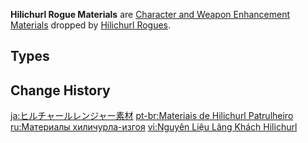 {{Terminology Infobox
|image        = <gallery>
Item A Flower Yet to Bloom.png|A Flower Yet to Bloom
Item Treasured Flower.png|Treasured Flower
Item Wanderer's Blooming Flower.png|Wanderer's Blooming Flower
</gallery>
|type         = Item Groups
|type2        = Character and Weapon Enhancement Materials
|type3        = Character and Weapon Enhancement Material Groups
|source1      = Dropped by [[Hilichurl Rogue]]s
}}
'''Hilichurl Rogue Materials''' are [[Character and Weapon Enhancement Material]]s dropped by [[Hilichurl Rogue]]s.

==Types==
{{Material Quality
|2=A Flower Yet to Bloom
|3=Treasured Flower
|4=Wanderer's Blooming Flower
}}

==Change History==
{{Change History|3.6}}
[[Category:Hilichurl Rogue Materials| ]]

[[ja:ヒルチャールレンジャー素材]]
[[pt-br:Materiais de Hilichurl Patrulheiro]]
[[ru:Материалы хиличурла-изгоя]]
[[vi:Nguyên Liệu Lãng Khách Hilichurl]]